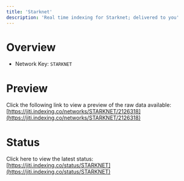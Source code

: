 ```yaml
---
title: 'Starknet'
description: 'Real time indexing for Starknet; delivered to you'
---
```


# Overview
- Network Key: `STARKNET`

# Preview
Click the following link to view a preview of the raw data available: [https://jiti.indexing.co/networks/STARKNET/2126318](https://jiti.indexing.co/networks/STARKNET/2126318)

# Status
Click here to view the latest status: [https://jiti.indexing.co/status/STARKNET](https://jiti.indexing.co/status/STARKNET)
